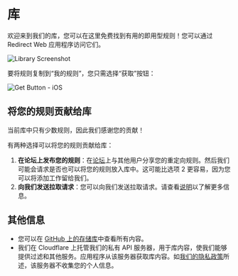 # 库

欢迎来到我们的库，您可以在这里免费找到有用的即用型规则！您可以通过 Redirect Web 应用程序访问它们。

![Library Screenshot](/img/library-screenshot.webp)

要将规则复制到“我的规则”，您只需选择“获取”按钮：

![Get Button - iOS](/img/library-get-button-ios.gif)

## 将您的规则贡献给库

当前库中只有少数规则，因此我们感谢您的贡献！

有两种选择可以将您的规则贡献给库：

1. **在论坛上发布您的规则**：在[论坛](https://github.com/mshibanami/redirect-web/discussions/categories/redirect-rules)上与其他用户分享您的重定向规则。然后我们可能会请求是否也可以将您的规则放入库中。这可能比选项 2 更容易，因为您可以将添加工作留给我们。
2. **向我们发送拉取请求**：您可以向我们发送拉取请求。请查看[说明](https://github.com/mshibanami/redirect-web/tree/main/library)以了解更多信息。

## 其他信息

- 您可以在 [GitHub 上的存储库](https://github.com/mshibanami/redirect-web/tree/main/library)中查看所有内容。
- 我们在 Cloudflare 上托管我们的私有 API 服务器，用于库内容，使我们能够提供过滤和其他服务。应用程序从该服务器获取库内容。如[我们的隐私政策](privacy-policy.mdx)所述，该服务器不收集您的个人信息。